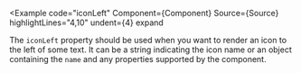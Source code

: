 
<Example
  code="iconLeft"
  Component={Component}
  Source={Source}
  highlightLines="4,10"
  undent={4}
  expand
>
  The `iconLeft` property should be used when you want to render an icon to
  the left of some text.  It can be a string indicating the icon name or an
  object containing the `name` and any properties supported by the
  <IconLink/> component.
</Example>
